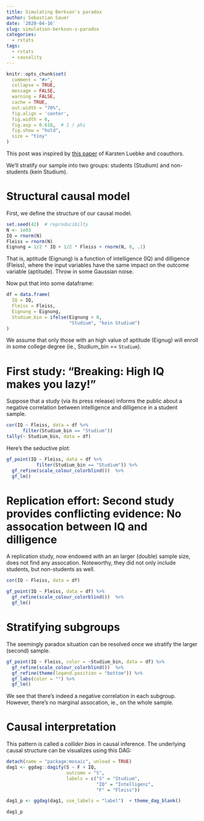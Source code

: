 ```yaml
---
title: Simulating Berkson's paradox
author: Sebastian Sauer
date: '2020-04-16'
slug: simulation-berkson-s-paradox
categories:
  - rstats
tags:
  - rstats
  - causality
---
```




```r
knitr::opts_chunk$set(
  comment = "#>",
  collapse = TRUE,
  message = FALSE,
  warning = FALSE,
  cache = TRUE,
  out.width = "70%",
  fig.align = 'center',
  fig.width = 6,
  fig.asp = 0.618,  # 1 / phi
  fig.show = "hold",
  size = "tiny"
)
```


This post was inspired by [this paper](https://www.tandfonline.com/doi/full/10.1080/10691898.2020.1752859) of Karsten Luebke and coauthors.






We'll stratify our sample into two groups: students (Studium) and non-students (kein Studium).


# Structural causal model

First, we define the structure of our causal model.


```r
set.seed(42)  # reproducibilty
N <- 1e03
IQ = rnorm(N)
Fleiss = rnorm(N)
Eignung = 1/2 * IQ + 1/2 * Fleiss + rnorm(N, 0, .1)
```

That is, aptitude (Eignung) is a function of intelligence (IQ) and dilligence (Fleiss), where the input variables have the same impact on the outcome variable (aptitude). Throw in some Gaussian noise.

Now put that into some dataframe:

```r
df = data.frame(
  IQ = IQ,
  Fleiss = Fleiss,
  Eignung = Eignung,
  Studium_bin = ifelse(Eignung > 0, 
                       "Studium", "kein Studium")
)
```




We assume that only those with an high value of aptitude (Eignug) will enroll in some college degree (ie., Studium_bin == `Studium`).


# First study: "Breaking: High IQ makes you lazy!"

Suppose that a study (via its press release) informs the public about a negative correlation between intelligence and dilligence in a student sample.

```r
cor(IQ ~ Fleiss, data = df %>% 
      filter(Studium_bin == "Studium"))
tally(~ Studium_bin, data = df)
```


Here's the seductive plot:
  
```r
gf_point(IQ ~ Fleiss, data = df %>% 
           filter(Studium_bin == "Studium")) %>% 
  gf_refine(scale_colour_colorblind())  %>% 
  gf_lm()
```


# Replication effort: Second study provides conflicting evidence: No assocation between IQ and dilligence

A replication study, now endowed with an an larger (double) sample size, does not find any assocation. Noteworthy, they did not only include students, but non-students as well.


```r
cor(IQ ~ Fleiss, data = df)

gf_point(IQ ~ Fleiss, data = df) %>% 
  gf_refine(scale_colour_colorblind())  %>% 
  gf_lm()
```

# Stratifying subgroups

The seemingly paradox situation can be resolved once we stratify the larger (second) sample.

```r
gf_point(IQ ~ Fleiss, color = ~Studium_bin, data = df) %>% 
  gf_refine(scale_colour_colorblind())  %>% 
  gf_refine(theme(legend.position = "bottom")) %>% 
  gf_labs(color = "") %>% 
  gf_lm()
```

We see that there's indeed a negative correlation in each subgroup. However, there's no marginal assocation, ie., on the whole sample.


# Causal interpretation

This pattern is called a *collider bias* in causal inference. The underlying causal structure can be visualizes using this DAG:
  
  
```r
detach(name = "package:mosaic", unload = TRUE)
dag1 <- ggdag::dagify(S ~ F + IQ,
                      outcome = "S",
                      labels = c("S" = "Studium",
                                 "IQ" = "Intelligenz",
                                 "F" = "Fleiss"))

dag1_p <- ggdag(dag1, use_labels = "label")  + theme_dag_blank()

```

```r
dag1_p
```



